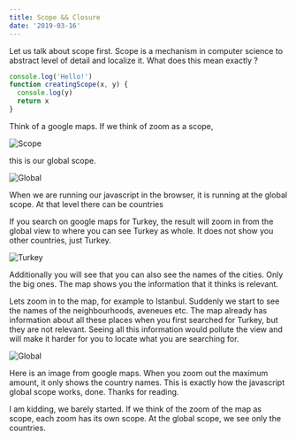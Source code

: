 ```yaml
---
title: Scope && Closure
date: '2019-03-16'
---
```



Let us talk about scope first.
Scope is a mechanism in computer science to abstract level of detail and localize it. What does this mean exactly ?

```js
console.log('Hello!')
function creatingScope(x, y) {
  console.log(y)
  return x
}
```

Think of a google maps. If we think of zoom as a scope,

<!-- <img src='./scope.jpg' alt='Scope'/> -->

![Scope](./scope.jpg)

<ImgZoom src="./scope.jpg" alt="Scope" />

this is our global scope.

![Global](./global.png)

When we are running our javascript in the browser, it is running at the global scope. At that level there can be countries

If you search on google maps for Turkey, the result will zoom in from the global view to where you can see Turkey as whole. It does not show you other countries, just Turkey.

![Turkey](./turkey.png)

Additionally you will see that you can also see the names of the cities. Only the big ones. The map shows you the information that it thinks is relevant.

Lets zoom in to the map, for example to Istanbul. Suddenly we start to see the names of the neighbourhoods, aveneues etc. The map already has information about all these places when you first searched for Turkey, but they are not relevant. Seeing all this information would pollute the view and will make it harder for you to locate what you are searching for.

![Global](./global.png)

Here is an image from google maps. When you zoom out the maximum amount, it only shows the country names. This is exactly how the javascript global scope works, done. Thanks for reading.

I am kidding, we barely started. If we think of the zoom of the map as scope, each zoom has its own scope. At the global scope, we see only the countries.
